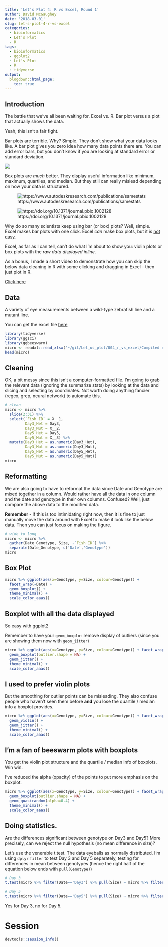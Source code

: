 ```yaml
---
title: 'Let’s Plot 4: R vs Excel, Round 1'
author: David McGaughey
date: '2018-03-01'
slug: let-s-plot-4-r-vs-excel
categories:
  - bioinformatics
  - Let’s Plot
  - R
tags:
  - bioinformatics
  - ggplot2
  - Let's Plot
  - R
  - tidyverse
output:
  blogdown::html_page:
    toc: true
---
```


## Introduction

The battle that we've all been waiting for. Excel vs. R. Bar plot versus a plot that actually shows the data. 

Yeah, this isn't a fair fight. 

Bar plots are terrible. Why? Simple. They don't show what your data looks like. A bar plot gives you zero idea how many data points there are. You can add error bars, but you don't know if you are looking at standard error or standard deviation. 

![](/img/excel_bar_plot_bad.png)

Box plots are *much* better. They display useful information like minimum, maximum, quartiles, and median. But they still can really mislead depending on how your data is structured. 

![https://www.autodeskresearch.com/publications/samestats](/img/BoxViolinSmaller.gif)

![https://doi.org/10.1371/journal.pbio.1002128](/img/journal.pbio.1002128.g001.png)

Why do so many scientists keep using bar (or box) plots? Well, simple. Excel makes bar plots with one click. Excel *can* make box plots, but it is [not easy](https://support.office.com/en-us/article/create-a-box-plot-10204530-8cdf-40fe-a711-2eb9785e510f). 

Excel, as far as I can tell, can't do what I'm about to show you: violin plots or box plots with the *raw data displayed inline*. 

As a bonus, I made a short video to demonstrate how you can skip the below data cleaning in R with some clicking and dragging in Excel - then just plot in R.

[Click here](https://www.youtube.com/watch?v=_teDfnv0gUE&feature=youtu.be)

## Data
A variety of eye measurements between a wild-type zebrafish line and a mutant line.

You can get the excel file [here](https://github.com/davemcg/Let_us_plot/blob/master/004_r_vs_excel/Compiled%20eye%20measurements.xlsx)
```r
library(tidyverse)
library(ggsci)
library(ggbeeswarm)
micro <- readxl::read_xlsx('~/git/Let_us_plot/004_r_vs_excel/Compiled eye measurements.xlsx')
head(micro)
```

## Cleaning 
OK, a bit messy since this isn't a computer-formatted file. I'm going to grab the relevant data (ignoring the summarize stats) by looking at the data and slicing and selecting by coordinates. Not worth doing anything fancier (regex, grep, neural network) to automate this.

```r
# clean
micro <- micro %>% 
  slice(2:31) %>% 
  select(`Fish ID` = X__1, 
         Day3_Het = Day3, 
         Day3_Mut = X__2, 
         Day5_Het = Day5, 
         Day5_Mut = X__3) %>% 
  mutate(Day3_Het = as.numeric(Day3_Het),
         Day3_Mut = as.numeric(Day3_Mut),
         Day5_Het = as.numeric(Day5_Het),
         Day5_Mut = as.numeric(Day5_Mut))
micro
```

## Reformatting

We are also going to have to reformat the data since Date and Genotype are mixed together in a column. Would rather have all the data in one column and the date and genotype in their own columns. Confused? Well, just compare the above data to the modified data. 

**Remember** - if this is too intimidating right now, then it is fine to just manually move the data around with Excel to make it look like the below data. Then you can just focus on making the figure. 
```r
# wide to long
micro <- micro %>% 
  gather(Date_Genotype, Size, -`Fish ID`) %>% 
  separate(Date_Genotype, c('Date','Genotype'))
micro
```

## Box Plot
```r
micro %>% ggplot(aes(x=Genotype, y=Size, colour=Genotype)) + 
  facet_wrap(~Date) +
  geom_boxplot() + 
  theme_minimal() + 
  scale_color_aaas()
```

## Boxplot with all the data displayed
So easy with ggplot2

Remember to have your `geom_boxplot` remove display of outliers (since you are showing them now with `geom_jitter`)
```r
micro %>% ggplot(aes(x=Genotype, y=Size, colour=Genotype)) + facet_wrap(~Date) +
  geom_boxplot(outlier.shape = NA) + 
  geom_jitter() + 
  theme_minimal() + 
  scale_color_aaas()
```

## I used to prefer violin plots
But the smoothing for outlier points can be misleading. They also confuse people who haven't seen them before **and** you lose the quartile / median info a boxplot provides. 
```r
micro %>% ggplot(aes(x=Genotype, y=Size, colour=Genotype)) + facet_wrap(~Date) +
  geom_violin() + 
  geom_jitter() + 
  theme_minimal() + 
  scale_color_aaas()
```

## I'm a fan of beeswarm plots with boxplots
You get the violin plot structure and the quartile / median info of boxplots. Win win. 

I've reduced the alpha (opacity) of the points to put more emphasis on the boxplot. 
```r
micro %>% ggplot(aes(x=Genotype, y=Size, colour=Genotype)) + facet_wrap(~Date) +
  geom_boxplot(outlier.shape = NA) + 
  geom_quasirandom(alpha=0.4) + 
  theme_minimal() + 
  scale_color_aaas()
```

## Doing statistics. 
Are the differences significant between genotype on Day3 and Day5? More precisely, can we reject the null hypothesis (no mean difference in size)?

Let's use the venerable t.test. The data eyeballs as normally distributed. I'm using `dplyr` `filter` to test Day 3 and Day 5 separately, testing for differences in mean between genotypes (hence the right half of the equation below ends with `pull(Genotype)`)
```r
# Day 3
t.test(micro %>% filter(Date=='Day3') %>% pull(Size) ~ micro %>% filter(Date=='Day3') %>% pull(Genotype))

# Day 5
t.test(micro %>% filter(Date=='Day5') %>% pull(Size) ~ micro %>% filter(Date=='Day5') %>% pull(Genotype))
```
Yes for Day 3, no for Day 5. 

# Session
```r
devtools::session_info()
```
